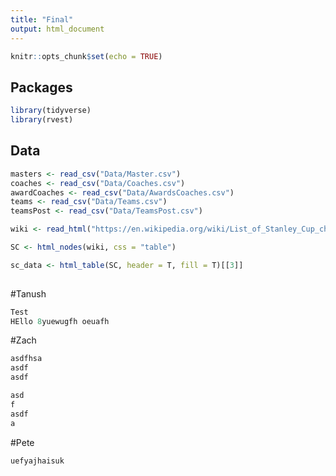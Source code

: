 ```yaml
---
title: "Final"
output: html_document
---
```


```r
knitr::opts_chunk$set(echo = TRUE)
```

## Packages

```r
library(tidyverse)
library(rvest)
```

## Data 

```r
masters <- read_csv("Data/Master.csv")
coaches <- read_csv("Data/Coaches.csv")
awardCoaches <- read_csv("Data/AwardsCoaches.csv")
teams <- read_csv("Data/Teams.csv")
teamsPost <- read_csv("Data/TeamsPost.csv")

wiki <- read_html("https://en.wikipedia.org/wiki/List_of_Stanley_Cup_champions")

SC <- html_nodes(wiki, css = "table")

sc_data <- html_table(SC, header = T, fill = T)[[3]]
                 
```

#Tanush
```r
Test
HEllo 8yuewugfh oeuafh 
```

#Zach
```r
asdfhsa
asdf
asdf

asd
f
asdf
a
```
#Pete

```r
uefyajhaisuk
```

